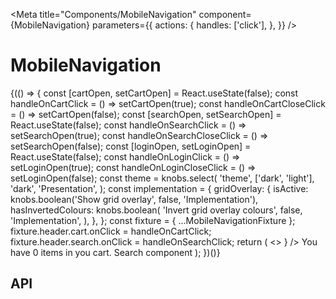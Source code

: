 
<Meta
  title="Components/MobileNavigation"
  component={MobileNavigation}
  parameters={{
    actions: {
      handles: ['click'],
    },
  }}
/>

# MobileNavigation

<Canvas>
  <Story name="Base component">
    {(() => {
      const [cartOpen, setCartOpen] = React.useState(false);
      const handleOnCartClick = () => setCartOpen(true);
      const handleOnCartCloseClick = () => setCartOpen(false);
      const [searchOpen, setSearchOpen] = React.useState(false);
      const handleOnSearchClick = () => setSearchOpen(true);
      const handleOnSearchCloseClick = () => setSearchOpen(false);
      const [loginOpen, setLoginOpen] = React.useState(false);
      const handleOnLoginClick = () => setLoginOpen(true);
      const handleOnLoginCloseClick = () => setLoginOpen(false);
      const theme = knobs.select(
        'theme',
        ['dark', 'light'],
        'dark',
        'Presentation',
      );
      const implementation = {
        gridOverlay: {
          isActive: knobs.boolean('Show grid overlay', false, 'Implementation'),
          hasInvertedColours: knobs.boolean(
            'Invert grid overlay colours',
            false,
            'Implementation',
          ),
        },
      };
      const fixture = { ...MobileNavigationFixture };
      fixture.header.cart.onClick = handleOnCartClick;
      fixture.header.search.onClick = handleOnSearchClick;
      return (
        <>
          <MobileNavigation
            closedTheme="light"
            header={fixture.header}
            isVisuallyObstructed={cartOpen || loginOpen || cartOpen}
            items={fixture.items}
            secondaryItems={fixture.secondaryItems}
            theme={theme}
          />
          <HeroBanner
            backgroundColor="#202b52"
            theme="light"
            hasTopOffset={true}
            copy={HeroBannerFixture.copy.default}
            media={
              <Image
                sizes={{
                  large:
                    'https://www.aesop.com/medias/Aesop-Room-Sprays-Hybris-Cythera-Pattern-Desktop-1440x1600.jpg?context=bWFzdGVyfGltYWdlc3w0MTU4Mjl8aW1hZ2UvanBlZ3xpbWFnZXMvaGIyL2g0MS84ODEzNzIxNTUwODc4LmpwZ3wxODAxZWQ5YTdlNzMxNDYxZWZhMThiNzQ1YTJhZTRmMjE3ZWU3YzEzZDJmOGZjZWU0M2Y4ZWJlNjg2YjE1NjQ2',
                  medium:
                    'https://www.aesop.com/medias/Aesop-Room-Sprays-Hybris-Cythera-Pattern-Desktop-1440x1600.jpg?context=bWFzdGVyfGltYWdlc3w0MTU4Mjl8aW1hZ2UvanBlZ3xpbWFnZXMvaGIyL2g0MS84ODEzNzIxNTUwODc4LmpwZ3wxODAxZWQ5YTdlNzMxNDYxZWZhMThiNzQ1YTJhZTRmMjE3ZWU3YzEzZDJmOGZjZWU0M2Y4ZWJlNjg2YjE1NjQ2',
                  small:
                    'https://www.aesop.com/medias/Aesop-Room-Sprays-Hybris-Cythera-Pattern-Desktop-1440x1600.jpg?context=bWFzdGVyfGltYWdlc3w0MTU4Mjl8aW1hZ2UvanBlZ3xpbWFnZXMvaGIyL2g0MS84ODEzNzIxNTUwODc4LmpwZ3wxODAxZWQ5YTdlNzMxNDYxZWZhMThiNzQ1YTJhZTRmMjE3ZWU3YzEzZDJmOGZjZWU0M2Y4ZWJlNjg2YjE1NjQ2',
                }}
              />
            }
          />
          <Modal
            copy={{
              close: 'Close Modal',
            }}
            isVisible={cartOpen}
            onClose={handleOnCartCloseClick}
          >
            You have 0 items in you cart.
          </Modal>
          <Modal
            copy={{
              close: 'Close Modal',
            }}
            isVisible={searchOpen}
            onClose={handleOnSearchCloseClick}
          >
            Search component
          </Modal>
          <StorybookGridOverlay {...implementation.gridOverlay} />
        </>
      );
    })()}
  </Story>
</Canvas>

## API

<ArgsTable of={MobileNavigation} />
